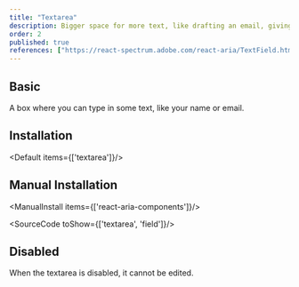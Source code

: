 ```yaml
---
title: "Textarea"
description: Bigger space for more text, like drafting an email, giving you room to elaborate on your thoughts..
order: 2
published: true
references: ["https://react-spectrum.adobe.com/react-aria/TextField.html#textarea-1"]
---
```


## Basic

A box where you can type in some text, like your name or email.
<How minW72 toUse="forms/textarea-demo" />

## Installation
<Default items={['textarea']}/>

## Manual Installation

<ManualInstall items={['react-aria-components']}/>

<SourceCode toShow={['textarea', 'field']}/>

## Disabled
When the textarea is disabled, it cannot be edited.
<How minW72 toUse="forms/textarea-disabled-demo" />
